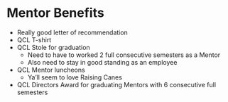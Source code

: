 # Mentor Benefits

- Really good letter of recommendation
- QCL T-shirt
- QCL Stole for graduation
  - Need to have to worked 2 full consecutive semesters as a Mentor
  - Also need to stay in good standing as an employee
- QCL Mentor luncheons
  - Ya'll seem to love Raising Canes
- QCL Directors Award for graduating Mentors with 6 consecutive full semesters